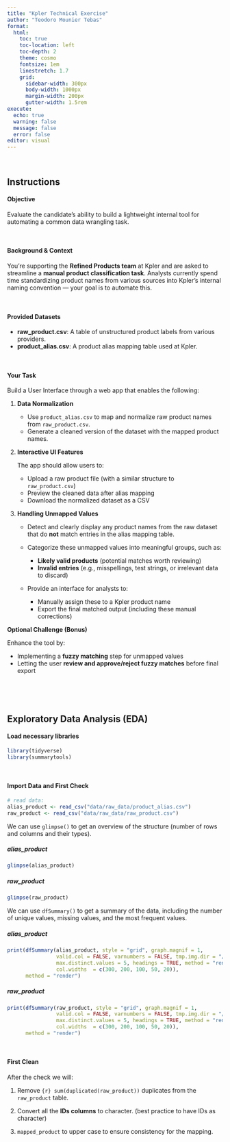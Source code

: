 ```yaml
---
title: "Kpler Technical Exercise"
author: "Teodoro Mounier Tebas"
format:
  html:
    toc: true
    toc-location: left
    toc-depth: 2
    theme: cosmo
    fontsize: 1em
    linestretch: 1.7
    grid:
      sidebar-width: 300px
      body-width: 1000px
      margin-width: 200px
      gutter-width: 1.5rem
execute:
  echo: true
  warning: false
  message: false
  error: false
editor: visual
---
```


<br>

## Instructions

#### **Objective**

Evaluate the candidate’s ability to build a lightweight internal tool for automating a common data wrangling task.

<br>

#### **Background & Context**

You’re supporting the **Refined Products team** at Kpler and are asked to streamline a **manual product classification task**. Analysts currently spend time standardizing product names from various sources into Kpler’s internal naming convention — your goal is to automate this.

<br>

#### **Provided Datasets**

-   **raw_product.csv**: A table of unstructured product labels from various providers.
-   **product_alias.csv**: A product alias mapping table used at Kpler.

<br>

#### **Your Task**

Build a User Interface through a web app that enables the following:

1.  **Data Normalization**

    -   Use `product_alias.csv` to map and normalize raw product names from `raw_product.csv`.
    -   Generate a cleaned version of the dataset with the mapped product names.

2.  **Interactive UI Features**

    The app should allow users to:

    -   Upload a raw product file (with a similar structure to `raw_product.csv`)
    -   Preview the cleaned data after alias mapping
    -   Download the normalized dataset as a CSV

3.  **Handling Unmapped Values**

    -   Detect and clearly display any product names from the raw dataset that do **not** match entries in the alias mapping table.

    -   Categorize these unmapped values into meaningful groups, such as:

        -   **Likely valid products** (potential matches worth reviewing)
        -   **Invalid entries** (e.g., misspellings, test strings, or irrelevant data to discard)

    -   Provide an interface for analysts to:

        -   Manually assign these to a Kpler product name
        -   Export the final matched output (including these manual corrections)

**Optional Challenge (Bonus)**

Enhance the tool by:

-   Implementing a **fuzzy matching** step for unmapped values
-   Letting the user **review and approve/reject fuzzy matches** before final export

<br>

<br>

## Exploratory Data Analysis (EDA)

#### **Load necessary libraries**

```r
library(tidyverse)
library(summarytools)
```

<br>

#### **Import Data and First Check**

```r
# read data:
alias_product <- read_csv("data/raw_data/product_alias.csv")
raw_product <- read_csv("data/raw_data/raw_product.csv")
```

We can use `glimpse()` to get an overview of the structure (number of rows and columns and their types).

::: panel-tabset
##### alias_product

```r
glimpse(alias_product)
```

##### raw_product

```r
glimpse(raw_product)
```
:::

We can use `dfSummary()` to get a summary of the data, including the number of unique values, missing values, and the most frequent values.

::: panel-tabset
##### alias_product

```r
print(dfSummary(alias_product, style = "grid", graph.magnif = 1, 
                valid.col = FALSE, varnumbers = FALSE, tmp.img.dir = "/tmp", 
                max.distinct.values = 5, headings = TRUE, method = "render", 
                col.widths  = c(300, 200, 100, 50, 20)),
      method = "render")
```

##### raw_product

```r
print(dfSummary(raw_product, style = "grid", graph.magnif = 1, 
                valid.col = FALSE, varnumbers = FALSE, tmp.img.dir = "/tmp", 
                max.distinct.values = 5, headings = TRUE, method = "render", 
                col.widths  = c(300, 200, 100, 50, 20)),
      method = "render")
```
:::

<br>

#### **First Clean**

After the check we will:

1.  Remove `{r} sum(duplicated(raw_product))` duplicates from the `raw_product` table.

2.  Convert all the **IDs columns** to character. (best practice to have IDs as character)

3.  `mapped_product` to upper case to ensure consistency for the mapping.
